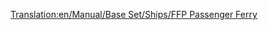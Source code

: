 [[Translation:en/Manual/Base Set/Ships/FFP Passenger Ferry]]

{{en/Manual/Base Set/Ships/Ships|Name=FFP Passenger 渡船
|Image=[[File:en/Manual/Base Set/Ships/Ferry.png|FFP Passenger 渡船]]
|售价=£21,325 ($42,650)
|速度=64 km/h (40 mph)
|运行成本=£1,312 ($2,624)
|设计时间=1971
|寿命=30
|运载能力=130 位乘客
|描述=FFP客运渡轮是一种慢速客运渡轮，专为长距离港口到港口而设计。它的速度是其 MPS 表亲的两倍，容量更高，成本更高，运行成本略低。缺点是，如果从 1920 年或 1950 年开始，则需要一段时间才能引入。
|原型=这是虚构的。
}}